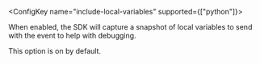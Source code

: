 
<ConfigKey name="include-local-variables" supported={["python"]}>

  When enabled, the SDK will capture a snapshot of local variables to send with the event to help with debugging.

  This option is on by default.

</ConfigKey>
